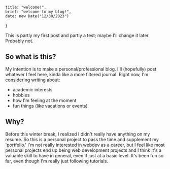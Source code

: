     title: "welcome!",
    brief: "welcome to my blog!",
    date: new Date("12/30/2023")
}

This is partly my first post and partly a test; maybe I'll change it later. Probably not.

## So what is this?
My intention is to make a personal/professional blog. I'll (hopefully) post whatever I feel here, kinda like a more filtered journal. Right now, I'm considering writing about:
- academic interests
- hobbies
- how I'm feeling at the moment
- fun things (like vacations or events)
  
## Why?
Before this winter break, I realized I didn't really have anything on my resume. So this is a personal project to pass the time and supplement my 'portfolio.' I'm not really interested in webdev as a career, but I feel like most personal projects end up being web development projects and I think it's a valuable skill to have in general, even if just at a basic level. It's been fun so far, even though I'm really just following tutorials.